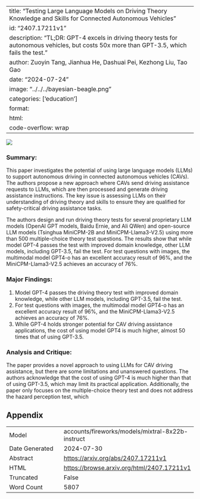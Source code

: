 
---
title: "Testing Large Language Models on Driving Theory Knowledge and Skills for Connected Autonomous Vehicles"
id: "2407.17211v1"
description: "TL;DR: GPT-4 excels in driving theory tests for autonomous vehicles, but costs 50x more than GPT-3.5, which fails the test."
author: Zuoyin Tang, Jianhua He, Dashuai Pei, Kezhong Liu, Tao Gao
date: "2024-07-24"
image: "../../../bayesian-beagle.png"
categories: ['education']
format:
  html:
    code-overflow: wrap
---

![](../../../bayesian-beagle.png)

### Summary:

This paper investigates the potential of using large language models (LLMs) to support autonomous driving in connected autonomous vehicles (CAVs). The authors propose a new approach where CAVs send driving assistance requests to LLMs, which are then processed and generate driving assistance instructions. The key issue is assessing LLMs on their understanding of driving theory and skills to ensure they are qualified for safety-critical driving assistance tasks.

The authors design and run driving theory tests for several proprietary LLM models (OpenAI GPT models, Baidu Ernie, and Ali QWen) and open-source LLM models (Tsinghua MiniCPM-2B and MiniCPM-Llama3-V2.5) using more than 500 multiple-choice theory test questions. The results show that while model GPT-4 passes the test with improved domain knowledge, other LLM models, including GPT-3.5, fail the test. For test questions with images, the multimodal model GPT4-o has an excellent accuracy result of 96%, and the MiniCPM-Llama3-V2.5 achieves an accuracy of 76%.

### Major Findings:

1. Model GPT-4 passes the driving theory test with improved domain knowledge, while other LLM models, including GPT-3.5, fail the test.
2. For test questions with images, the multimodal model GPT4-o has an excellent accuracy result of 96%, and the MiniCPM-Llama3-V2.5 achieves an accuracy of 76%.
3. While GPT-4 holds stronger potential for CAV driving assistance applications, the cost of using model GPT4 is much higher, almost 50 times that of using GPT-3.5.

### Analysis and Critique:

The paper provides a novel approach to using LLMs for CAV driving assistance, but there are some limitations and unanswered questions. The authors acknowledge that the cost of using GPT-4 is much higher than that of using GPT-3.5, which may limit its practical application. Additionally, the paper only focuses on the multiple-choice theory test and does not address the hazard perception test, which

## Appendix

|          |          |
|----------|----------|
| Model     | accounts/fireworks/models/mixtral-8x22b-instruct       |
| Date Generated     | 2024-07-30       |
| Abstract | [https://arxiv.org/abs/2407.17211v1](https://arxiv.org/abs/2407.17211v1)        |
| HTML     | [https://browse.arxiv.org/html/2407.17211v1](https://browse.arxiv.org/html/2407.17211v1)       |
| Truncated       | False       |
| Word Count       | 5807       |